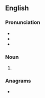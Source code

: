 {{also|Macs|mačs}}
==English==

===Pronunciation===
* {{IPA|en|/mæks/}}
* {{rhymes|en|æks|s=1}}
* {{homophones|en|macks|max}}

===Noun===
{{head|en|noun form}}

# {{plural of|en|mac}}

===Anagrams===
* {{anagrams|en|a=acms|ACMs|ACSM|CAMs|CASM|CSMA|M. A. Sc.|M.A.Sc.|MASc|MCAs|SMAC|cams|masc|masc.|scam}}